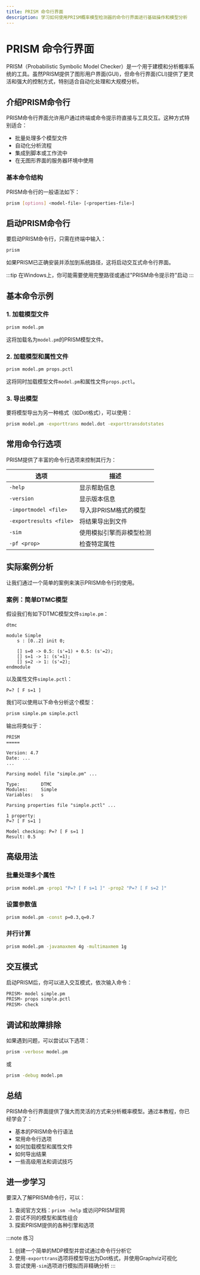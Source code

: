 ```yaml
---
title: PRISM 命令行界面
description: 学习如何使用PRISM概率模型检测器的命令行界面进行基础操作和模型分析
---
```


# PRISM 命令行界面

PRISM（Probabilistic Symbolic Model Checker）是一个用于建模和分析概率系统的工具。虽然PRISM提供了图形用户界面(GUI)，但命令行界面(CLI)提供了更灵活和强大的控制方式，特别适合自动化处理和大规模分析。

## 介绍PRISM命令行

PRISM命令行界面允许用户通过终端或命令提示符直接与工具交互。这种方式特别适合：
- 批量处理多个模型文件
- 自动化分析流程
- 集成到脚本或工作流中
- 在无图形界面的服务器环境中使用

### 基本命令结构

PRISM命令行的一般语法如下：

```bash
prism [options] <model-file> [<properties-file>]
```

## 启动PRISM命令行

要启动PRISM命令行，只需在终端中输入：

```bash
prism
```

如果PRISM已正确安装并添加到系统路径，这将启动交互式命令行界面。

:::tip
在Windows上，你可能需要使用完整路径或通过"PRISM命令提示符"启动
:::

## 基本命令示例

### 1. 加载模型文件

```bash
prism model.pm
```

这将加载名为`model.pm`的PRISM模型文件。

### 2. 加载模型和属性文件

```bash
prism model.pm props.pctl
```

这将同时加载模型文件`model.pm`和属性文件`props.pctl`。

### 3. 导出模型

要将模型导出为另一种格式（如Dot格式），可以使用：

```bash
prism model.pm -exporttrans model.dot -exporttransdotstates
```

## 常用命令行选项

PRISM提供了丰富的命令行选项来控制其行为：

| 选项 | 描述 |
|------|------|
| `-help` | 显示帮助信息 |
| `-version` | 显示版本信息 |
| `-importmodel <file>` | 导入非PRISM格式的模型 |
| `-exportresults <file>` | 将结果导出到文件 |
| `-sim` | 使用模拟引擎而非模型检测 |
| `-pf <prop>` | 检查特定属性 |

## 实际案例分析

让我们通过一个简单的案例来演示PRISM命令行的使用。

### 案例：简单DTMC模型

假设我们有如下DTMC模型文件`simple.pm`：

```prism
dtmc

module Simple
    s : [0..2] init 0;
    
    [] s=0 -> 0.5: (s'=1) + 0.5: (s'=2);
    [] s=1 -> 1: (s'=1);
    [] s=2 -> 1: (s'=2);
endmodule
```

以及属性文件`simple.pctl`：

```prism
P=? [ F s=1 ]
```

我们可以使用以下命令分析这个模型：

```bash
prism simple.pm simple.pctl
```

输出将类似于：

```
PRISM
=====

Version: 4.7
Date: ...
...

Parsing model file "simple.pm" ...

Type:        DTMC
Modules:     Simple 
Variables:   s 

Parsing properties file "simple.pctl" ...

1 property:
P=? [ F s=1 ]

Model checking: P=? [ F s=1 ]
Result: 0.5
```

## 高级用法

### 批量处理多个属性

```bash
prism model.pm -prop1 "P=? [ F s=1 ]" -prop2 "P=? [ F s=2 ]"
```

### 设置参数值

```bash
prism model.pm -const p=0.3,q=0.7
```

### 并行计算

```bash
prism model.pm -javamaxmem 4g -multimaxmem 1g
```

## 交互模式

启动PRISM后，你可以进入交互模式，依次输入命令：

```bash
PRISM> model simple.pm
PRISM> props simple.pctl
PRISM> check
```

## 调试和故障排除

如果遇到问题，可以尝试以下选项：

```bash
prism -verbose model.pm
```

或

```bash
prism -debug model.pm
```

## 总结

PRISM命令行界面提供了强大而灵活的方式来分析概率模型。通过本教程，你已经学会了：

- 基本的PRISM命令行语法
- 常用命令行选项
- 如何加载模型和属性文件
- 如何导出结果
- 一些高级用法和调试技巧

## 进一步学习

要深入了解PRISM命令行，可以：

1. 查阅官方文档：`prism -help` 或访问PRISM官网
2. 尝试不同的模型和属性组合
3. 探索PRISM提供的各种引擎和选项

:::note 练习
1. 创建一个简单的MDP模型并尝试通过命令行分析它
2. 使用`-exporttrans`选项将模型导出为Dot格式，并使用Graphviz可视化
3. 尝试使用`-sim`选项进行模拟而非精确分析
:::